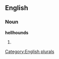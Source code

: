 
==English==

===Noun===
'''hellhounds'''

# {{plural of|[[hellhound]]}}

[[Category:English plurals]]